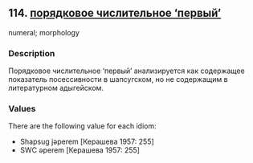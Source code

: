 ## 114. <a href =  'https://agricolamz.github.io/The_Circassian_Isoglosses_Database/114.html' target='_blank'>порядковое числительное ‘первый’</a>
numeral; morphology

### Description

Порядковое числительное ‘первый’ анализируется как содержащее показатель посессивности в шапсугском, но не содержащим в литературном адыгейском.

### Values
There are the following value for each idiom:

* Shapsug  jəperem [Керашева 1957: 255] 
* SWC  əperem [Керашева 1957: 255] 


